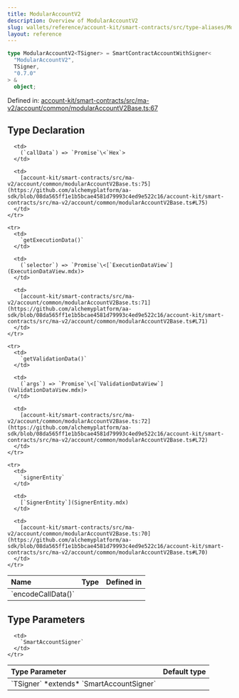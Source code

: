 ```yaml
---
title: ModularAccountV2
description: Overview of ModularAccountV2
slug: wallets/reference/account-kit/smart-contracts/src/type-aliases/ModularAccountV2
layout: reference
---
```


```ts
type ModularAccountV2<TSigner> = SmartContractAccountWithSigner<
  "ModularAccountV2",
  TSigner,
  "0.7.0"
> &
  object;
```

Defined in: [account-kit/smart-contracts/src/ma-v2/account/common/modularAccountV2Base.ts:67](https://github.com/alchemyplatform/aa-sdk/blob/08da565ff1e1b5bcae4581d79993c4ed9e522c16/account-kit/smart-contracts/src/ma-v2/account/common/modularAccountV2Base.ts#L67)

## Type Declaration

<table>
  <thead>
    <tr>
      <th align="left">Name</th>
      <th align="left">Type</th>
      <th align="left">Defined in</th>
    </tr>
  </thead>

  <tbody>
    <tr>
      <td>
        `encodeCallData()`
      </td>

      <td>
        (`callData`) => `Promise`\<`Hex`>
      </td>

      <td>
        [account-kit/smart-contracts/src/ma-v2/account/common/modularAccountV2Base.ts:75](https://github.com/alchemyplatform/aa-sdk/blob/08da565ff1e1b5bcae4581d79993c4ed9e522c16/account-kit/smart-contracts/src/ma-v2/account/common/modularAccountV2Base.ts#L75)
      </td>
    </tr>

    <tr>
      <td>
        `getExecutionData()`
      </td>

      <td>
        (`selector`) => `Promise`\<[`ExecutionDataView`](ExecutionDataView.mdx)>
      </td>

      <td>
        [account-kit/smart-contracts/src/ma-v2/account/common/modularAccountV2Base.ts:71](https://github.com/alchemyplatform/aa-sdk/blob/08da565ff1e1b5bcae4581d79993c4ed9e522c16/account-kit/smart-contracts/src/ma-v2/account/common/modularAccountV2Base.ts#L71)
      </td>
    </tr>

    <tr>
      <td>
        `getValidationData()`
      </td>

      <td>
        (`args`) => `Promise`\<[`ValidationDataView`](ValidationDataView.mdx)>
      </td>

      <td>
        [account-kit/smart-contracts/src/ma-v2/account/common/modularAccountV2Base.ts:72](https://github.com/alchemyplatform/aa-sdk/blob/08da565ff1e1b5bcae4581d79993c4ed9e522c16/account-kit/smart-contracts/src/ma-v2/account/common/modularAccountV2Base.ts#L72)
      </td>
    </tr>

    <tr>
      <td>
        `signerEntity`
      </td>

      <td>
        [`SignerEntity`](SignerEntity.mdx)
      </td>

      <td>
        [account-kit/smart-contracts/src/ma-v2/account/common/modularAccountV2Base.ts:70](https://github.com/alchemyplatform/aa-sdk/blob/08da565ff1e1b5bcae4581d79993c4ed9e522c16/account-kit/smart-contracts/src/ma-v2/account/common/modularAccountV2Base.ts#L70)
      </td>
    </tr>

  </tbody>
</table>

## Type Parameters

<table>
  <thead>
    <tr>
      <th align="left">Type Parameter</th>
      <th align="left">Default type</th>
    </tr>
  </thead>

  <tbody>
    <tr>
      <td>
        `TSigner` *extends* `SmartAccountSigner`
      </td>

      <td>
        `SmartAccountSigner`
      </td>
    </tr>

  </tbody>
</table>
